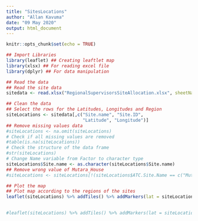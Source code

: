 ```yaml
---
title: "SitesLocations"
author: "Allan Kavuma"
date: "09 May 2020"
output: html_document
---
```


```r
knitr::opts_chunk$set(echo = TRUE)
```


```r
## Import Libraries
library(leaflet) ## Creating leaftlet map
library(xlsx) ## For reading excel file
library(dplyr) ## For data manipulation
```


```r
## Read the data
## Read the site data
sitedata <- read.xlsx("RegionalSupervisorsSiteAllocation.xlsx", sheetName = "site list")
```


```r
## Clean the data
## Select the rows for the Latitudes, Longitudes and Region
siteLocations <- sitedata[,c("Site.name", "Site.ID", 
                             "Latitude", "Longitude")]
## Remove missing values data
#siteLocations <- na.omit(siteLocations)
# Check if all missing values are removed
#table(is.na(siteLocations))
# Check the structure of the data frame
#str(siteLocations)
# Change Name variable from Factor to character type
siteLocations$Site.name <- as.character(siteLocations$Site.name)
## Remove wrong value of Mutara_House
#siteLocations <- siteLocations[!(siteLocations$ATC.Site.Name == c("Mutara_House")),]
```


```r
## Plot the map
## Plot map according to the regions of the sites
leaflet(siteLocations) %>% addTiles() %>% addMarkers(lat = siteLocations$Latitude, lng = siteLocations$Longitude, popup = paste("SiteName:" = siteLocations$Site.name, "</br>",
                                                                                                                              "SiteID:" = siteLocations$Site.ID  ), clusterOptions = markerClusterOptions())

#leaflet(siteLocations) %>% addTiles() %>% addMarkers(lat = siteLocations$Latitude, lng = siteLocations$Longitude) %>% addPopups(siteLocations$Site.name,siteLocations$Site.ID, options = popupOptions(closeButton = FALSE))
```